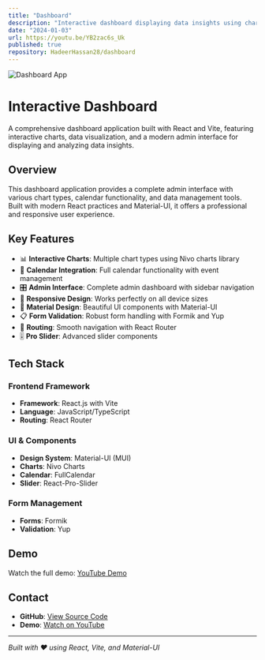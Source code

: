 ```yaml
---
title: "Dashboard"
description: "Interactive dashboard displaying data insights using charts and analytics"
date: "2024-01-03"
url: https://youtu.be/YB2zac6s_Uk
published: true
repository: HadeerHassan28/dashboard
---
```


![Dashboard App](/project-imges/dashboard.png)

# Interactive Dashboard

A comprehensive dashboard application built with React and Vite, featuring interactive charts, data visualization, and a modern admin interface for displaying and analyzing data insights.

## Overview

This dashboard application provides a complete admin interface with various chart types, calendar functionality, and data management tools. Built with modern React practices and Material-UI, it offers a professional and responsive user experience.

## Key Features

- 📊 **Interactive Charts**: Multiple chart types using Nivo charts library
- 📅 **Calendar Integration**: Full calendar functionality with event management
- 🎛️ **Admin Interface**: Complete admin dashboard with sidebar navigation
- 📱 **Responsive Design**: Works perfectly on all device sizes
- 🎨 **Material Design**: Beautiful UI components with Material-UI
- 📋 **Form Validation**: Robust form handling with Formik and Yup
- 🧭 **Routing**: Smooth navigation with React Router
- 🎚️ **Pro Slider**: Advanced slider components

## Tech Stack

### Frontend Framework
- **Framework**: React.js with Vite
- **Language**: JavaScript/TypeScript
- **Routing**: React Router

### UI & Components
- **Design System**: Material-UI (MUI)
- **Charts**: Nivo Charts
- **Calendar**: FullCalendar
- **Slider**: React-Pro-Slider

### Form Management
- **Forms**: Formik
- **Validation**: Yup

## Demo

Watch the full demo: [YouTube Demo](https://youtu.be/YB2zac6s_Uk)

## Contact

- **GitHub**: [View Source Code](http://rb.gy/05fs31)
- **Demo**: [Watch on YouTube](https://youtu.be/YB2zac6s_Uk)

---

*Built with ❤️ using React, Vite, and Material-UI*